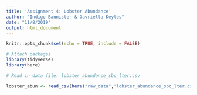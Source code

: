 ```yaml
---
title: 'Assignment 4: Lobster Abundance'
author: "Indigo Bannister & Gavriella Keyles"
date: "11/8/2019"
output: html_document
---
```


```r
knitr::opts_chunk$set(echo = TRUE, include = FALSE)
```

```r
# Attach packages
library(tidyverse)
library(here)

# Read in data file: lobster_abundance_sbc_lter.csv

lobster_abun <- read_csv(here("raw_data","lobster_abundance_sbc_lter.csv"))
```

